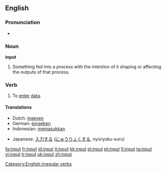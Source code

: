 ==English==

===Pronunciation===
*{{IPA|/'ɪnpʊt/}}

===Noun===
'''input'''

# Something fed into a process with the intention of it shaping or affecting the outputs of that process.

===Verb===
{{en-verb|inputs|inputting|input}}

# To [[enter]] [[data]].

====Translations====
{{top}}
*Dutch: [[ingeven]]
*German: [[eingeben]]
*Indonesian: [[masuk|memasukkan]]
{{mid}}
*Japanese: [[入力]]する ([[にゅうりょく]]する, nyūryoku-suru)
{{bottom}}

[[Category:English irregular verbs]]

[[fa:input]]
[[fr:input]]
[[id:input]]
[[it:input]]
[[kk:input]]
[[pl:input]]
[[pt:input]]
[[fi:input]]
[[ta:input]]
[[vi:input]]
[[tr:input]]
[[uk:input]]
[[zh:input]]